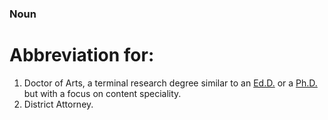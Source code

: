 ===Noun===

=Abbreviation for:=

#Doctor of Arts, a terminal research degree similar to an [[Ed.D.]] or a [[Ph.D.]] but with a focus on content speciality.
#District Attorney.